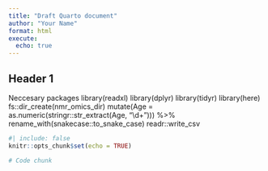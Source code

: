 ```yaml
---
title: "Draft Quarto document"
author: "Your Name"
format: html
execute:
  echo: true
---
```


## Header 1

Neccesary packages
library(readxl)
library(dplyr)
library(tidyr)
library(here)
fs::dir_create(nmr_omics_dir)
 mutate(Age = as.numeric(stringr::str_extract(Age, "\\d+"))) %>%
    rename_with(snakecase::to_snake_case)
readr::write_csv

```r
#| include: false
knitr::opts_chunk$set(echo = TRUE)
```

```r
# Code chunk
```

